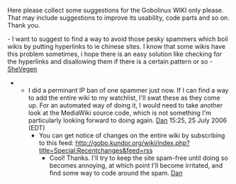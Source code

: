 Here please collect some suggestions for the Gobolinux WIKI only please.
That may include suggestions to improve its usability, code parts and so on.
Thank you.




- I want to suggest to find a way to avoid those pesky spammers which boil wikis by putting hyperlinks to ie chinese sites. I know that some wikis have this problem sometimes, i hope there is an easy solution like checking for the hyperlinks and disallowing them if there is a certain pattern or so - [[SheVegen]]
** I did a perminant IP ban of one spammer just now. If I can find a way to add the entire wiki to my watchlist, I'll swat these as they come up. For an automated way of doing it, I would need to take another look at the MediaWiki source code, which is not something I'm particularly looking forward to doing again. [[User:Dan|Dan]] 15:25, 25 July 2006 (EDT)
*** You can get notice of changes on the entire wiki by subscribing to this feed: http://gobo.kundor.org/wiki/index.php?title=Special:Recentchanges&feed=rss
**** Cool! Thanks. I'll try to keep the site spam-free until doing so becomes annoying, at which point I'll become irritated, and find some way to code around the spam. [[User:Dan|Dan]]

{{Wiki Team}}
